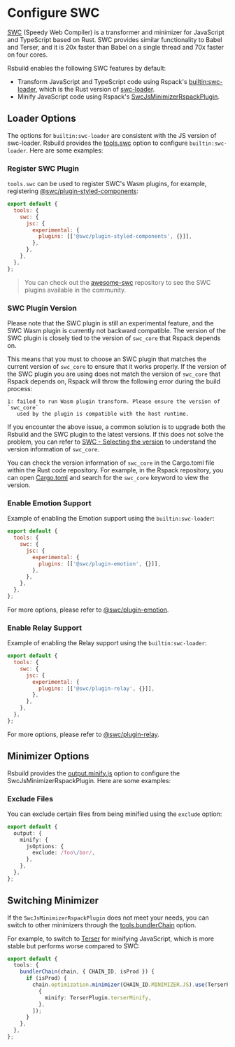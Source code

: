 # Configure SWC

[SWC](https://github.com/swc-project/swc) (Speedy Web Compiler) is a transformer and minimizer for JavaScript and TypeScript based on Rust. SWC provides similar functionality to Babel and Terser, and it is 20x faster than Babel on a single thread and 70x faster on four cores.

Rsbuild enables the following SWC features by default:

- Transform JavaScript and TypeScript code using Rspack's [builtin:swc-loader](https://rspack.dev/guide/features/builtin-swc-loader), which is the Rust version of [swc-loader](https://github.com/swc-project/pkgs/tree/main/packages/swc-loader).
- Minify JavaScript code using Rspack's [SwcJsMinimizerRspackPlugin](https://rspack.dev/plugins/rspack/swc-js-minimizer-rspack-plugin).

## Loader Options

The options for `builtin:swc-loader` are consistent with the JS version of swc-loader. Rsbuild provides the [tools.swc](/config/tools/swc) option to configure `builtin:swc-loader`. Here are some examples:

### Register SWC Plugin

`tools.swc` can be used to register SWC's Wasm plugins, for example, registering [@swc/plugin-styled-components](https://www.npmjs.com/package/@swc/plugin-styled-components):

```js
export default {
  tools: {
    swc: {
      jsc: {
        experimental: {
          plugins: [['@swc/plugin-styled-components', {}]],
        },
      },
    },
  },
};
```

> You can check out the [awesome-swc](https://github.com/swc-contrib/awesome-swc) repository to see the SWC plugins available in the community.

### SWC Plugin Version

Please note that the SWC plugin is still an experimental feature, and the SWC Wasm plugin is currently not backward compatible. The version of the SWC plugin is closely tied to the version of `swc_core` that Rspack depends on.

This means that you must to choose an SWC plugin that matches the current version of `swc_core` to ensure that it works properly. If the version of the SWC plugin you are using does not match the version of `swc_core` that Rspack depends on, Rspack will throw the following error during the build process:

```text
1: failed to run Wasm plugin transform. Please ensure the version of `swc_core`
   used by the plugin is compatible with the host runtime.
```

If you encounter the above issue, a common solution is to upgrade both the Rsbuild and the SWC plugin to the latest versions. If this does not solve the problem, you can refer to [SWC - Selecting the version](https://swc.rs/docs/plugin/selecting-swc-core) to understand the version information of `swc_core`.

You can check the version information of `swc_core` in the Cargo.toml file within the Rust code repository. For example, in the Rspack repository, you can open [Cargo.toml](https://github.com/web-infra-dev/rspack/blob/main/Cargo.toml) and search for the `swc_core` keyword to view the version.

### Enable Emotion Support

Example of enabling the Emotion support using the `builtin:swc-loader`:

```js
export default {
  tools: {
    swc: {
      jsc: {
        experimental: {
          plugins: [['@swc/plugin-emotion', {}]],
        },
      },
    },
  },
};
```

For more options, please refer to [@swc/plugin-emotion](https://www.npmjs.com/package/@swc/plugin-emotion).

### Enable Relay Support

Example of enabling the Relay support using the `builtin:swc-loader`:

```js
export default {
  tools: {
    swc: {
      jsc: {
        experimental: {
          plugins: [['@swc/plugin-relay', {}]],
        },
      },
    },
  },
};
```

For more options, please refer to [@swc/plugin-relay](https://www.npmjs.com/package/@swc/plugin-relay).

## Minimizer Options

Rsbuild provides the [output.minify.js](/config/output/minify) option to configure the SwcJsMinimizerRspackPlugin. Here are some examples:

### Exclude Files

You can exclude certain files from being minified using the `exclude` option:

```ts
export default {
  output: {
    minify: {
      jsOptions: {
        exclude: /foo\/bar/,
      },
    },
  },
};
```

## Switching Minimizer

If the `SwcJsMinimizerRspackPlugin` does not meet your needs, you can switch to other minimizers through the [tools.bundlerChain](/config/tools/bundler-chain) option.

For example, to switch to [Terser](https://github.com/webpack-contrib/terser-webpack-plugin) for minifying JavaScript, which is more stable but performs worse compared to SWC:

```ts
export default {
  tools: {
    bundlerChain(chain, { CHAIN_ID, isProd }) {
      if (isProd) {
        chain.optimization.minimizer(CHAIN_ID.MINIMIZER.JS).use(TerserPlugin, [
          {
            minify: TerserPlugin.terserMinify,
          },
        ]);
      }
    },
  },
};
```
